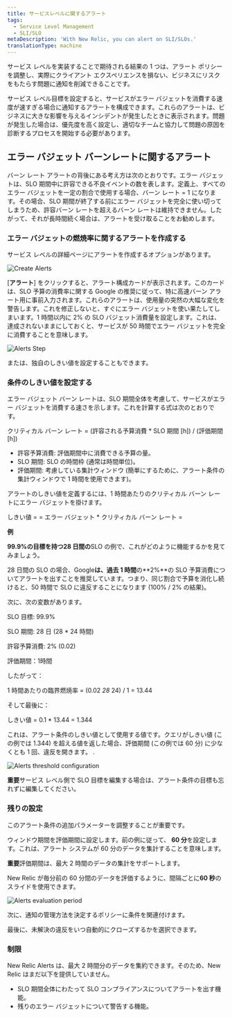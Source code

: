 ```yaml
---
title: サービスレベルに関するアラート
tags:
  - Service Level Management
  - SLI/SLO
metaDescription: 'With New Relic, you can alert on SLI/SLOs.'
translationType: machine
---
```






サービス レベルを実装することで期待される結果の 1 つは、アラート ポリシーを調整し、実際にクライアント エクスペリエンスを損ない、ビジネスにリスクをもたらす問題に通知を削減できることです。

サービス レベル目標を設定すると、サービスがエラー バジェットを消費する速度が速すぎる場合に通知するアラートを構成できます。これらのアラートは、ビジネスに大きな影響を与えるインシデントが発生したときに表示されます。問題が発生した場合は、優先度を高く設定し、適切なチームと協力して問題の原因を診断するプロセスを開始する必要があります。

## エラー バジェット バーンレートに関するアラート

バーン レート アラートの背後にある考え方は次のとおりです。エラー バジェットは、SLO 期間中に許容できる不良イベントの数を表します。定義上、すべてのエラー バジェットを一定の割合で使用する場合、バーン レート = 1 になります。その場合、SLO 期間が終了する前にエラー バジェットを完全に使い切ってしまうため、許容バーン レートを超えるバーン レートは維持できません。したがって、それが長時間続く場合は、アラートを受け取ることをお勧めします。

### エラー バジェットの燃焼率に関するアラートを作成する

サービス レベルの詳細ページにアラートを作成するオプションがあります。

<img
  title="Alerts CTA.png"
  alt="Create Alerts"
  src={alertsCta}
/>

\[**アラート**] をクリックすると、アラート構成カードが表示されます。このカードは、SLO 予算の消費率に関する Google の推奨に従って、特に高速バーン アラート用に事前入力されます。これらのアラートは、使用量の突然の大幅な変化を警告します。これを修正しないと、すぐにエラー バジェットを使い果たしてしまいます。1 時間以内に 2% の SLO バジェット消費量を設定します。これは、達成されないままにしておくと、サービスが 50 時間でエラー バジェットを完全に消費することを意味します。

<img
  title="Alerts Step.png"
  alt="Alerts Step"
  src={alertsStep}
/>

または、独自のしきい値を設定することもできます。

### 条件のしきい値を設定する

エラー バジェット バーン レートは、SLO 期間全体を考慮して、サービスがエラー バジェットを消費する速さを示します。これを計算する式は次のとおりです。

クリティカル バーン レート = (許容される予算消費 \* SLO 期間 \[h]) / (評価期間 \[h])

* 許容予算消費: 評価期間中に消費できる予算の量。
* SLO 期間: SLO の時間枠 (通常は時間単位)。
* 評価期間: 考慮している集計ウィンドウ (簡単にするために、アラート条件の集計ウィンドウで 1 時間を使用できます)。

アラートのしきい値を定義するには、1 時間あたりのクリティカル バーン レートにエラー バジェットを掛けます。

しきい値 = = エラー バジェット \* クリティカル バーン レート =

**例**

**99.9%**の目標を持つ**28 日間の**SLO の例で、これがどのように機能するかを見てみましょう。

28 日間の SLO の場合、Google**は、過去 1 時間**の**2%**の SLO 予算消費についてアラートを出すことを推奨しています。つまり、同じ割合で予算を消化し続けると、50 時間で SLO に違反することになります (100% / 2% の結果)。

次に、次の変数があります。

SLO 目標: 99.9%

SLO 期間: 28 日 (28 \* 24 時間)

許容予算消費: 2% (0.02)

評価期間：1時間

したがって：

1 時間あたりの臨界燃焼率 = (0.02 _28_ 24) / 1 = 13.44

そして最後に：

しきい値 = 0.1 \* 13.44 = 1.344

これは、アラート条件のしきい値として使用する値です。クエリがしきい値 (この例では 1.344) を超える値を返した場合、評価期間 (この例では 60 分) に少なくとも 1 回、違反を開きます。 .

<img
  title="Alerts threshold.png"
  alt="Alerts threshold configuration"
  src={alertsConfig1}
/>

**重要**サービス レベル側で SLO 目標を編集する場合は、アラート条件の目標も忘れずに編集してください。

### 残りの設定

このアラート条件の追加パラメーターを調整することが重要です。

ウィンドウ期間を評価期間に設定します。前の例に従って、 **60 分**を設定します。これは、アラート システムが 60 分のデータを集計することを意味します。

**重要**評価期間は、最大 2 時間のデータの集計をサポートします。

New Relic が毎分前の 60 分間のデータを評価するように、間隔ごとに**60 秒**のスライドを使用できます。

<img
  title="Alerts period.png"
  alt="Alerts evaluation period"
  src={alertsConfig2}
/>

次に、通知の管理方法を決定するポリシーに条件を関連付けます。

最後に、未解決の違反をいつ自動的にクローズするかを選択できます。

### 制限

New Relic Alerts は、最大 2 時間分のデータを集約できます。そのため、New Relic はまだ以下を提供していません。

* SLO 期間全体にわたって SLO コンプライアンスについてアラートを出す機能。
* 残りのエラー バジェットについて警告する機能。